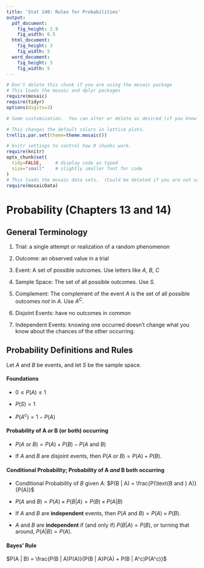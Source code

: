 ```yaml
---
title: 'Stat 140: Rules for Probabilities'
output:
  pdf_document:
    fig_height: 2.9
    fig_width: 6.5
  html_document:
    fig_height: 3
    fig_width: 5
  word_document:
    fig_height: 3
    fig_width: 5
---
```



```r
# Don't delete this chunk if you are using the mosaic package
# This loads the mosaic and dplyr packages
require(mosaic)
require(tidyr)
options(digits=3)
```

```r
# Some customization.  You can alter or delete as desired (if you know what you are doing).

# This changes the default colors in lattice plots.
trellis.par.set(theme=theme.mosaic())  

# knitr settings to control how R chunks work.
require(knitr)
opts_chunk$set(
  tidy=FALSE,     # display code as typed
  size="small"    # slightly smaller font for code
)
# This loads the mosaic data sets.  (Could be deleted if you are not using them.)
require(mosaicData)                
```

# Probability (Chapters 13 and 14)

## General Terminology

1. Trial: a single attempt or realization of a random phenomenon

2. Outcome: an observed value in a trial

3. Event: A set of possible outcomes.  Use letters like $A$, $B$, $C$

4. Sample Space: The set of all possible outcomes.  Use $S$.

5. Complement: The complement of the event $A$ is the set of all possible outcomes *not* in $A$.  Use $A^C$.

6. Disjoint Events: have no outcomes in common

7. Independent Events: knowing one occurred doesn't change what you know about the chances of the other occurring.

## Probability Definitions and Rules

Let $A$ and $B$ be events, and let $S$ be the sample space.

#### Foundations

* $0 \leq P(A) \leq 1$

* $P(S) = 1$

* $P(A^c) = 1 - P(A)$

#### Probability of A *or* B (or both) occurring

* $P(A\text{ or }B) = P(A) + P(B) - P(A\text{ and }B)$

* If $A$ and $B$ are disjoint events, then $P(A\text{ or }B) = P(A) + P(B)$.

#### Conditional Probability; Probability of A *and* B both occurring

* Conditional Probability of $B$ given $A$: $P(B | A) = \frac{P(\text{B and } A)}{P(A)}$

* $P(A \text{ and } B) = P(A) \times P(B | A) = P(B) \times P(A | B)$

* If $A$ and $B$ are **independent** events, then $P(A \text{ and } B) = P(A) \times P(B)$.

* $A$ and $B$ are **independent** if (and only if) $P(B | A) = P(B)$, or turning that around, $P(A | B) = P(A)$.

#### Bayes' Rule

$P(A | B) = \frac{P(B | A)P(A)}{P(B | A)P(A) + P(B | A^c)P(A^c)}$
